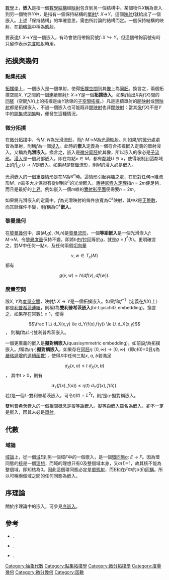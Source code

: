[[數學|數學]]上，'''嵌入'''是指一個[[數學結構|數學結構]]經[[映射|映射]]包含到另一個結構中。某個物件''X''稱為嵌入到另一個物件''Y''中，是指有一個保持結構的[[單射|單射]]''f'': ''X''→''Y''，這個[[映射|映射]]''f''就給出了一個嵌入。上述「保持結構」的準確意思，需由所討論的結構而定。一個保持結構的映射，在[[範疇論|範疇論]]中稱為[[態射|態射]]。

要表達''f'': ''X''→''Y''是一個嵌入，有時會使用帶鉤箭號<math>f\colon X\hookrightarrow Y</math>。但這個帶鉤箭號有時只留作表示[[包含映射|包含映射]]時用。

==拓撲與幾何==
===點集拓撲===
[[拓撲學|拓撲學]]上，一個嵌入是一個單射，使得[[拓撲空間|拓撲空間]]到其[[像_(數學)|像]]上為[[同胚|同胚]]。換言之，兩個拓撲空間''X'', ''Y''之間的一個連續單射''f'': ''X''→''Y''是一個'''拓撲嵌入'''，如果''f''給出''X''與''f''(''X'')間的[[同胚|同胚]]（空間''f''(''X'')上的拓撲是由''Y''誘導的[[子空間拓撲|子空間拓撲]]。）凡是連續單射的[[開映射|開映射]]或[[閉映射|閉映射]]都是拓撲嵌入，不過一個嵌入也可能既非[[開映射|開映射]]也非[[閉映射|閉映射]]：當其[[像_(數學)|像]]''f''(''X'')不是''Y''中的[[開集|開集]]或[[閉集|閉集]]時，便發生這種情況。

===微分拓撲===
在[[微分拓撲|微分拓撲]]中，令''M'', ''N''為[[光滑流形|光滑流形]]，而''f'': ''M''→''N''為[[光滑映射|光滑映射]]。則如果''f''的[[前推_(微分)|微分]]處處皆為單射，則稱''f''為一個[[浸入|浸入]]。此時的'''嵌入'''定義為一個符合拓撲嵌入定義的單射浸入，又稱為'''光滑嵌入'''。換言之，嵌入是[[微分同胚|微分同胚]]於其像，所以嵌入的像必是[[子流形|子流形]]。[[浸入|浸入]]是一個局部嵌入，即在每點<math>x\in M</math>，都有[[鄰域|鄰域]]<math>U\ni x</math>，使得限制到這鄰域上的<math>f|_U\colon U\to N</math>是嵌入。如果''M''是[[緊緻|緊緻]]流形，則''M''的浸入必是嵌入。

光滑嵌入的一個重要情形是在''N''為<math>\mathbb R^n</math>時。這情形引起興趣之處，在於對任何''m''維流形''M''，''n''需多大才保證有從''M''到<math>\mathbb R^n</math>的光滑嵌入。[[惠特尼嵌入定理|惠特尼嵌入定理]]指''n'' = 2''m''便足夠，而且是最好的[[上界|上界]]。例如嵌入一個''m''維的[[實射影平面|實射影平面]]便需要''n'' = 2''m''。

如果將光滑嵌入的定義中，''f''為光滑映射的條件放寬為C<sup>''k''</sup>映射，其中''k''是[[正整數|正整數]]，而其餘條件不變，則''f''稱為C<sup>''k''</sup>'''嵌入'''。
===黎曼幾何===
在[[黎曼幾何|黎曼幾何]]中，設(''M'',''g''), (''N'',''h'')是[[黎曼流形|黎曼流形]]，一個'''等距嵌入'''是一個光滑嵌入''f'': ''M''→''N''，令[[黎曼度量|黎曼度量]]保持不變，即將''h''由''f''[[拉回_(微分幾何)|拉回]]等於''g''，就是<math>g=f^*(h)</math>。更明確言之，對''M''中任何一點''x''，及任何兩個[[切空间|切向量]]
:<math>v,w\in T_x(M)</math>
都有
:<math>g(v,w)=h(df(v),df(w)).</math>

===度量空間===
設''X'', ''Y''為[[度量空間|度量空間]]，映射<math>f\colon X\to Y</math>是一個拓撲嵌入。如果''f''和<math>f^{-1}</math>（定義在''f''(''X'')上）都是[[利普希茨連續|利普希茨連續]]，則稱''f''為'''雙利普希茨嵌入'''(bi-Lipschitz embedding)。換言之，如果存在常數<math>L \ge 1</math>，使得
:<math>\frac 1 L\ d_X(x,y) \le d_Y(f(x),f(y)) \le L\ d_X(x,y)</math>，
則稱''f''為(''L''-)雙利普希茨嵌入。

一個更廣義的嵌入是'''擬對稱嵌入'''(quasisymmetric embedding)。如前設''f''為拓撲嵌入。''f''稱為(''η''-)'''擬對稱嵌入'''，如果存在[[同胚|同胚]]<math>\eta\colon [0,\infty)\to[0,\infty)</math>（即''η''(0)=0且''η''為[[單調函數|嚴格遞增]]的[[連續函數|連續函數]]），使得''X''中任何三點''x'', ''a'', ''b''若滿足
:<math>d_X(x,a) \le t\ d_X(x,b)</math>，
其中''t'' > 0，則有
:<math>d_Y(f(x),f(a)) \le \eta(t)\ d_Y(f(x),f(b)).</math>
若''f''是一個''L''-雙利普希茨嵌入，可令<math>\eta(t)=L^2 t</math>，則''f''是''η''-擬對稱嵌入。

雙利普希茨嵌入的一個相關概念是[[擬等距同構|擬等距嵌入]]。擬等距嵌入雖名為嵌入，卻不一定是嵌入，因其未必是[[單射|單射]]。

==代數==
===域論===
[[域論|域論]]上，從一個[[域_(數學)|域]]''E''到另一個域''F''中的一個嵌入，是一個[[環同態|環同態]]σ: ''E'' → ''F''。因為環同態的[[核_(代数)|核]]是一個[[理想_(环论)|理想]]，而域的理想只有0及整個域本身，又σ(1)=1，故其核不能為整個域，即知核為0。因此這個環同態必定是[[單態射|單態射]]，而''E''和在''F''中的σ(''E'')[[同構|同構]]。所以可稱兩個域之間的任何同態為嵌入。

==序理論==
關於序理論中的嵌入，可參見[[序嵌入|序嵌入]]。

==參考==
* {{citation| first = R.W. | last = Sharpe | title = Differential Geometry: Cartan's Generalization of Klein's Erlangen Program | publisher = Springer-Verlag, New York | year = 1997| isbn = 0-387-94732-9}}.
* {{citation| first = F.W. | last = Warner | title = Foundations of Differentiable Manifolds and Lie Groups | publisher = Springer-Verlag, New York | year = 1983| isbn = 0-387-90894-3}}.
* {{citation| first = Juha | last = Heinonen | title = Lecture on Analysis on Metric Spaces | publisher = Springer-Verlag, New York | year = 2001| isbn = 0-387-95104-0}}.

[[Category:抽象代數|Category:抽象代數]]
[[Category:點集拓撲學|Category:點集拓撲學]]
[[Category:微分拓撲學|Category:微分拓撲學]]
[[Category:度量幾何|Category:度量幾何]]
[[Category:微分幾何|Category:微分幾何]]
[[Category:函數|Category:函數]]